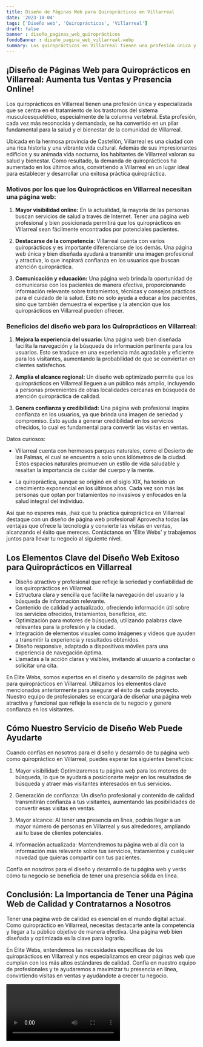 ```yaml
---
title: Diseño de Páginas Web para Quiroprácticos en Villarreal
date: '2023-10-04'
tags: ['Diseño web', 'Quiroprácticos', 'Villarreal']
draft: false
banner : diseño_paginas_web_quiroprácticos
fondoBanner : diseño_pagina_web_villarreal.webp
summary: Los quiroprácticos en Villarreal tienen una profesión única y especializada que se centra en el tratamiento de los trastornos del sistema musculoesquelético, especialmente de la columna vertebral. Esta profesión, cada vez más reconocida y demandada, se ha convertido en un pilar fundamental para la salud y el bienestar de la comunidad de Villarreal.
---
```


## ¡Diseño de Páginas Web para Quiroprácticos en Villarreal: Aumenta tus Ventas y Presencia Online!

Los quiroprácticos en Villarreal tienen una profesión única y especializada que se centra en el tratamiento de los trastornos del sistema musculoesquelético, especialmente de la columna vertebral. Esta profesión, cada vez más reconocida y demandada, se ha convertido en un pilar fundamental para la salud y el bienestar de la comunidad de Villarreal.

Ubicada en la hermosa provincia de Castellón, Villarreal es una ciudad con una rica historia y una vibrante vida cultural. Además de sus impresionantes edificios y su animada vida nocturna, los habitantes de Villarreal valoran su salud y bienestar. Como resultado, la demanda de quiroprácticos ha aumentado en los últimos años, convirtiendo a Villarreal en un lugar ideal para establecer y desarrollar una exitosa práctica quiropráctica.

### Motivos por los que los Quiroprácticos en Villarreal necesitan una página web:

1. **Mayor visibilidad online:** En la actualidad, la mayoría de las personas buscan servicios de salud a través de Internet. Tener una página web profesional y bien posicionada permitirá que los quiroprácticos en Villarreal sean fácilmente encontrados por potenciales pacientes.

2. **Destacarse de la competencia:** Villarreal cuenta con varios quiroprácticos y es importante diferenciarse de los demás. Una página web única y bien diseñada ayudará a transmitir una imagen profesional y atractiva, lo que inspirará confianza en los usuarios que buscan atención quiropráctica.

3. **Comunicación y educación:** Una página web brinda la oportunidad de comunicarse con los pacientes de manera efectiva, proporcionando información relevante sobre tratamientos, técnicas y consejos prácticos para el cuidado de la salud. Esto no solo ayuda a educar a los pacientes, sino que también demuestra el expertise y la atención que los quiroprácticos en Villarreal pueden ofrecer.

### Beneficios del diseño web para los Quiroprácticos en Villarreal:

1. **Mejora la experiencia del usuario:** Una página web bien diseñada facilita la navegación y la búsqueda de información pertinente para los usuarios. Esto se traduce en una experiencia más agradable y eficiente para los visitantes, aumentando la probabilidad de que se conviertan en clientes satisfechos.

2. **Amplía el alcance regional:** Un diseño web optimizado permite que los quiroprácticos en Villarreal lleguen a un público más amplio, incluyendo a personas provenientes de otras localidades cercanas en búsqueda de atención quiropráctica de calidad.

3. **Genera confianza y credibilidad:** Una página web profesional inspira confianza en los usuarios, ya que brinda una imagen de seriedad y compromiso. Esto ayuda a generar credibilidad en los servicios ofrecidos, lo cual es fundamental para convertir las visitas en ventas.

Datos curiosos:

- Villarreal cuenta con hermosos parques naturales, como el Desierto de las Palmas, el cual se encuentra a solo unos kilómetros de la ciudad. Estos espacios naturales promueven un estilo de vida saludable y resaltan la importancia de cuidar del cuerpo y la mente.

- La quiropráctica, aunque se originó en el siglo XIX, ha tenido un crecimiento exponencial en los últimos años. Cada vez son más las personas que optan por tratamientos no invasivos y enfocados en la salud integral del individuo.

Así que no esperes más, ¡haz que tu práctica quiropráctica en Villarreal destaque con un diseño de página web profesional! Aprovecha todas las ventajas que ofrece la tecnología y convierte las visitas en ventas, alcanzando el éxito que mereces. Contáctanos en 'Élite Webs' y trabajemos juntos para llevar tu negocio al siguiente nivel.

<GifSeo />

<Cta />

## Los Elementos Clave del Diseño Web Exitoso para Quiroprácticos en Villarreal

- Diseño atractivo y profesional que refleje la seriedad y confiabilidad de los quiroprácticos en Villarreal.
- Estructura clara y sencilla que facilite la navegación del usuario y la búsqueda de información relevante.
- Contenido de calidad y actualizado, ofreciendo información útil sobre los servicios ofrecidos, tratamientos, beneficios, etc.
- Optimización para motores de búsqueda, utilizando palabras clave relevantes para la profesión y la ciudad.
- Integración de elementos visuales como imágenes y videos que ayuden a transmitir la experiencia y resultados obtenidos.
- Diseño responsive, adaptado a dispositivos móviles para una experiencia de navegación óptima.
- Llamadas a la acción claras y visibles, invitando al usuario a contactar o solicitar una cita.

En Élite Webs, somos expertos en el diseño y desarrollo de páginas web para quiroprácticos en Villarreal. Utilizamos los elementos clave mencionados anteriormente para asegurar el éxito de cada proyecto. Nuestro equipo de profesionales se encargará de diseñar una página web atractiva y funcional que refleje la esencia de tu negocio y genere confianza en los visitantes.

## Cómo Nuestro Servicio de Diseño Web Puede Ayudarte

Cuando confías en nosotros para el diseño y desarrollo de tu página web como quiropráctico en Villarreal, puedes esperar los siguientes beneficios:

1. Mayor visibilidad: Optimizaremos tu página web para los motores de búsqueda, lo que te ayudará a posicionarte mejor en los resultados de búsqueda y atraer más visitantes interesados en tus servicios.

2. Generación de confianza: Un diseño profesional y contenido de calidad transmitirán confianza a tus visitantes, aumentando las posibilidades de convertir esas visitas en ventas.

3. Mayor alcance: Al tener una presencia en línea, podrás llegar a un mayor número de personas en Villarreal y sus alrededores, ampliando así tu base de clientes potenciales.

4. Información actualizada: Mantendremos tu página web al día con la información más relevante sobre tus servicios, tratamientos y cualquier novedad que quieras compartir con tus pacientes.

Confía en nosotros para el diseño y desarrollo de tu página web y verás cómo tu negocio se beneficia de tener una presencia sólida en línea.

## Conclusión: La Importancia de Tener una Página Web de Calidad y Contratarnos a Nosotros

Tener una página web de calidad es esencial en el mundo digital actual. Como quiropráctico en Villarreal, necesitas destacarte ante la competencia y llegar a tu público objetivo de manera efectiva. Una página web bien diseñada y optimizada es la clave para lograrlo.

En Élite Webs, entendemos las necesidades específicas de los quiroprácticos en Villarreal y nos especializamos en crear páginas web que cumplan con los más altos estándares de calidad. Confía en nuestro equipo de profesionales y te ayudaremos a maximizar tu presencia en línea, convirtiendo visitas en ventas y ayudándote a crecer tu negocio.

<Video />

<CtaBot job='Quiroprácticos' city='Villarreal'/>

<Gmaps query='Villarreal+españa+maps' />